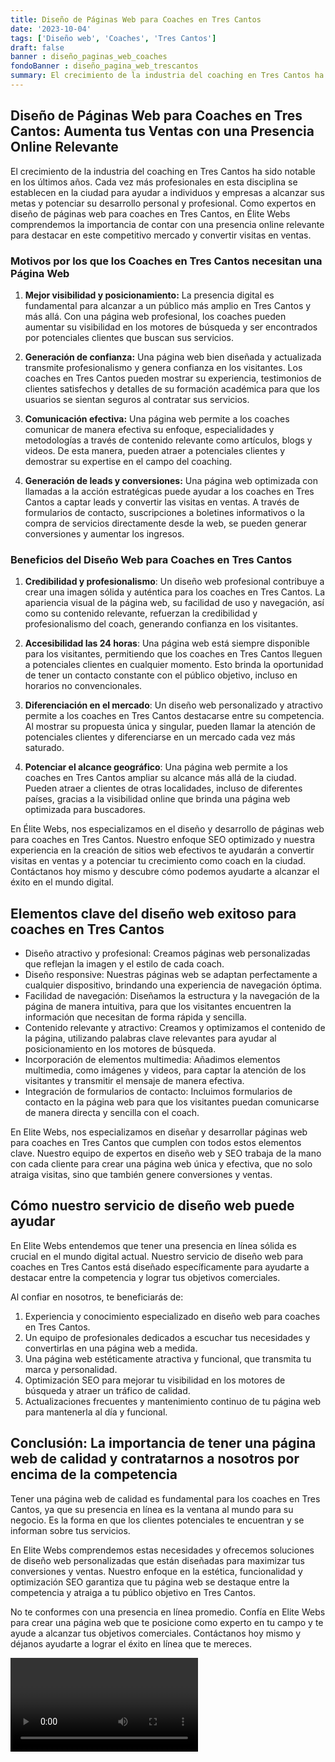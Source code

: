 ```yaml
---
title: Diseño de Páginas Web para Coaches en Tres Cantos
date: '2023-10-04'
tags: ['Diseño web', 'Coaches', 'Tres Cantos']
draft: false
banner : diseño_paginas_web_coaches
fondoBanner : diseño_pagina_web_trescantos
summary: El crecimiento de la industria del coaching en Tres Cantos ha sido notable en los últimos años. Cada vez más profesionales en esta disciplina se establecen en la ciudad para ayudar a individuos y empresas a alcanzar sus metas y potenciar su desarrollo personal y profesional. Como expertos en diseño de páginas web para coaches en Tres Cantos, en Élite Webs comprendemos la importancia de contar con una presencia online relevante para destacar en este competitivo mercado y convertir visitas en ventas.
---
```


## **Diseño de Páginas Web para Coaches en Tres Cantos: Aumenta tus Ventas con una Presencia Online Relevante**

El crecimiento de la industria del coaching en Tres Cantos ha sido notable en los últimos años. Cada vez más profesionales en esta disciplina se establecen en la ciudad para ayudar a individuos y empresas a alcanzar sus metas y potenciar su desarrollo personal y profesional. Como expertos en diseño de páginas web para coaches en Tres Cantos, en Élite Webs comprendemos la importancia de contar con una presencia online relevante para destacar en este competitivo mercado y convertir visitas en ventas.

### **Motivos por los que los Coaches en Tres Cantos necesitan una Página Web**

1. **Mejor visibilidad y posicionamiento:** La presencia digital es fundamental para alcanzar a un público más amplio en Tres Cantos y más allá. Con una página web profesional, los coaches pueden aumentar su visibilidad en los motores de búsqueda y ser encontrados por potenciales clientes que buscan sus servicios.

2. **Generación de confianza:** Una página web bien diseñada y actualizada transmite profesionalismo y genera confianza en los visitantes. Los coaches en Tres Cantos pueden mostrar su experiencia, testimonios de clientes satisfechos y detalles de su formación académica para que los usuarios se sientan seguros al contratar sus servicios.

3. **Comunicación efectiva:** Una página web permite a los coaches comunicar de manera efectiva su enfoque, especialidades y metodologías a través de contenido relevante como artículos, blogs y videos. De esta manera, pueden atraer a potenciales clientes y demostrar su expertise en el campo del coaching.

4. **Generación de leads y conversiones:** Una página web optimizada con llamadas a la acción estratégicas puede ayudar a los coaches en Tres Cantos a captar leads y convertir las visitas en ventas. A través de formularios de contacto, suscripciones a boletines informativos o la compra de servicios directamente desde la web, se pueden generar conversiones y aumentar los ingresos.

### **Beneficios del Diseño Web para Coaches en Tres Cantos**

1. **Credibilidad y profesionalismo**: Un diseño web profesional contribuye a crear una imagen sólida y auténtica para los coaches en Tres Cantos. La apariencia visual de la página web, su facilidad de uso y navegación, así como su contenido relevante, refuerzan la credibilidad y profesionalismo del coach, generando confianza en los visitantes.

2. **Accesibilidad las 24 horas**: Una página web está siempre disponible para los visitantes, permitiendo que los coaches en Tres Cantos lleguen a potenciales clientes en cualquier momento. Esto brinda la oportunidad de tener un contacto constante con el público objetivo, incluso en horarios no convencionales.

3. **Diferenciación en el mercado**: Un diseño web personalizado y atractivo permite a los coaches en Tres Cantos destacarse entre su competencia. Al mostrar su propuesta única y singular, pueden llamar la atención de potenciales clientes y diferenciarse en un mercado cada vez más saturado.

4. **Potenciar el alcance geográfico**: Una página web permite a los coaches en Tres Cantos ampliar su alcance más allá de la ciudad. Pueden atraer a clientes de otras localidades, incluso de diferentes países, gracias a la visibilidad online que brinda una página web optimizada para buscadores.

En Élite Webs, nos especializamos en el diseño y desarrollo de páginas web para coaches en Tres Cantos. Nuestro enfoque SEO optimizado y nuestra experiencia en la creación de sitios web efectivos te ayudarán a convertir visitas en ventas y a potenciar tu crecimiento como coach en la ciudad. Contáctanos hoy mismo y descubre cómo podemos ayudarte a alcanzar el éxito en el mundo digital.

<GifSeo />

<Cta />

## Elementos clave del diseño web exitoso para coaches en Tres Cantos

- Diseño atractivo y profesional: Creamos páginas web personalizadas que reflejan la imagen y el estilo de cada coach.
- Diseño responsive: Nuestras páginas web se adaptan perfectamente a cualquier dispositivo, brindando una experiencia de navegación óptima.
- Facilidad de navegación: Diseñamos la estructura y la navegación de la página de manera intuitiva, para que los visitantes encuentren la información que necesitan de forma rápida y sencilla.
- Contenido relevante y atractivo: Creamos y optimizamos el contenido de la página, utilizando palabras clave relevantes para ayudar al posicionamiento en los motores de búsqueda.
- Incorporación de elementos multimedia: Añadimos elementos multimedia, como imágenes y videos, para captar la atención de los visitantes y transmitir el mensaje de manera efectiva.
- Integración de formularios de contacto: Incluimos formularios de contacto en la página web para que los visitantes puedan comunicarse de manera directa y sencilla con el coach.

En Elite Webs, nos especializamos en diseñar y desarrollar páginas web para coaches en Tres Cantos que cumplen con todos estos elementos clave. Nuestro equipo de expertos en diseño web y SEO trabaja de la mano con cada cliente para crear una página web única y efectiva, que no solo atraiga visitas, sino que también genere conversiones y ventas.

## Cómo nuestro servicio de diseño web puede ayudar

En Elite Webs entendemos que tener una presencia en línea sólida es crucial en el mundo digital actual. Nuestro servicio de diseño web para coaches en Tres Cantos está diseñado específicamente para ayudarte a destacar entre la competencia y lograr tus objetivos comerciales.

Al confiar en nosotros, te beneficiarás de:

1. Experiencia y conocimiento especializado en diseño web para coaches en Tres Cantos.
2. Un equipo de profesionales dedicados a escuchar tus necesidades y convertirlas en una página web a medida.
3. Una página web estéticamente atractiva y funcional, que transmita tu marca y personalidad.
4. Optimización SEO para mejorar tu visibilidad en los motores de búsqueda y atraer un tráfico de calidad.
5. Actualizaciones frecuentes y mantenimiento continuo de tu página web para mantenerla al día y funcional.

## Conclusión: La importancia de tener una página web de calidad y contratarnos a nosotros por encima de la competencia

Tener una página web de calidad es fundamental para los coaches en Tres Cantos, ya que su presencia en línea es la ventana al mundo para su negocio. Es la forma en que los clientes potenciales te encuentran y se informan sobre tus servicios. 

En Elite Webs comprendemos estas necesidades y ofrecemos soluciones de diseño web personalizadas que están diseñadas para maximizar tus conversiones y ventas. Nuestro enfoque en la estética, funcionalidad y optimización SEO garantiza que tu página web se destaque entre la competencia y atraiga a tu público objetivo en Tres Cantos.

No te conformes con una presencia en línea promedio. Confía en Elite Webs para crear una página web que te posicione como experto en tu campo y te ayude a alcanzar tus objetivos comerciales. Contáctanos hoy mismo y déjanos ayudarte a lograr el éxito en línea que te mereces.

<Video />

<CtaBot job='Coaches' city='Tres Cantos'/>

<Gmaps query='Tres Cantos+españa+maps' />